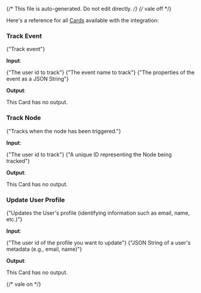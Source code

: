 {/* This file is auto-generated. Do not edit directly. */}
{/* vale off */}

Here's a reference for all [Cards](/learn/reference/cards/) available with the integration:

### Track Event

<span>{"Track event"}</span>

**Input**:

<Expandable title="input fields">
  <ResponseField
    name="userId"
    type="string"
    required
  >
    <span>{"The user id to track"}</span>
  </ResponseField>
  <ResponseField
    name="eventName"
    type="string"
    required
  >
    <span>{"The event name to track"}</span>
  </ResponseField>
  <ResponseField
    name="eventPayload"
    type="string"
  >
    <span>{"The properties of the event as a JSON String"}</span>
  </ResponseField>
</Expandable>

**Output**:

This Card has no output.

### Track Node

<span>{"Tracks when the node has been triggered."}</span>

**Input**:

<Expandable title="input fields">
  <ResponseField
    name="userId"
    type="string"
    required
  >
    <span>{"The user id to track"}</span>
  </ResponseField>
  <ResponseField
    name="nodeId"
    type="string"
    required
  >
    <span>{"A unique ID representing the Node being tracked"}</span>
  </ResponseField>
</Expandable>

**Output**:

This Card has no output.

### Update User Profile

<span>{"Updates the User's profile (identifying information such as email, name, etc.)"}</span>

**Input**:

<Expandable title="input fields">
  <ResponseField
    name="userId"
    type="string"
    required
  >
    <span>{"The user id of the profile you want to update"}</span>
  </ResponseField>
  <ResponseField
    name="userProfile"
    type="string"
  >
    <span>{"JSON String of a user's metadata (e.g., email, name)"}</span>
  </ResponseField>
</Expandable>

**Output**:

This Card has no output.


{/* vale on */}